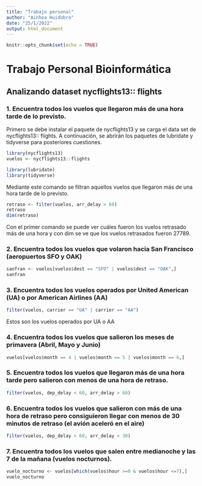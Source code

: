 ```yaml
---
title: "Trabajo personal"
author: "Ainhoa Huidobro"
date: "25/1/2022"
output: html_document
---
```


```r
knitr::opts_chunk$set(echo = TRUE)
```

# Trabajo Personal Bioinformática
## **Analizando dataset nycflights13:: flights**

### **1. Encuentra todos los vuelos que llegaron más de una hora tarde de lo previsto.**

Primero se debe instalar el paquete de nycflights13 y se carga el data set de nycflights13:: flights. A continuación, se abrirán los paquetes de lubridate y tidyverse para posteriores cuestiones.
```r
library(nycflights13)
vuelos <- nycflights13::flights

library(lubridate)
library(tidyverse)
```
Mediante este comando se filtran aquellos vuelos que llegaron más de una hora tarde de lo previsto.
```r
retraso <- filter(vuelos, arr_delay > 60)
retraso
dim(retraso)
```

Con el primer comando se puede ver cuáles fueron los vuelos retrasado más de una hora y con dim se ve que los vuelos retrasados fueron 27789.

### **2. Encuentra todos los vuelos que volaron hacia San Francisco (aeropuertos SFO y OAK)**
```r
sanfran <- vuelos[vuelos$dest == "SFO" | vuelos$dest == "OAK",]
sanfran
```

### **3. Encuentra todos los vuelos operados por United American (UA) o por American Airlines (AA)**
```r
filter(vuelos, carrier == "UA" | carrier == "AA")
```
Estos son los vuelos operados por UA o AA

### **4. Encuentra todos los vuelos que salieron los meses de primavera (Abril, Mayo y Junio)**
```r
vuelos[vuelos$month == 4 | vuelos$month == 5 | vuelos$month == 6,]
```

### **5. Encuentra todos los vuelos que llegaron más de una hora tarde pero salieron con menos de una hora de retraso.**
```r
filter(vuelos, dep_delay < 60, arr_delay > 60)
```

### **6. Encuentra todos los vuelos que salieron con más de una hora de retraso pero consiguieron llegar con menos de 30 minutos de retraso (el avión aceleró en el aire)**
```r
filter(vuelos, dep_delay > 60, arr_delay < 30)
```

### **7. Encuentra todos los vuelos que salen entre medianoche y las 7 de la mañana (vuelos nocturnos).**
```r
vuelo_nocturno <- vuelos[which(vuelos$hour >=0 & vuelos$hour <=7),]
vuelo_nocturno
```

